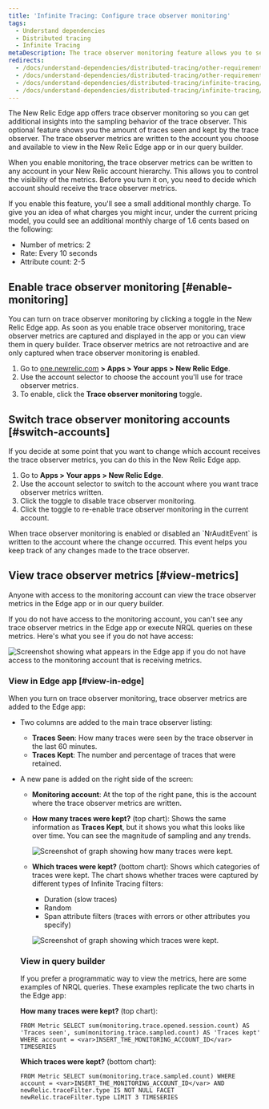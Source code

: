 ```yaml
---
title: 'Infinite Tracing: Configure trace observer monitoring'
tags:
  - Understand dependencies
  - Distributed tracing
  - Infinite Tracing
metaDescription: The trace observer monitoring feature allows you to see if New Relic is handling your traces as you expect.
redirects:
  - /docs/understand-dependencies/distributed-tracing/other-requirements/trace-observer-monitoring
  - /docs/understand-dependencies/distributed-tracing/other-requirements/infinite-tracing-trace-observer-monitoring
  - /docs/understand-dependencies/distributed-tracing/infinite-tracing/infinite-tracing-trace-observer-monitoring
  - /docs/understand-dependencies/distributed-tracing/infinite-tracing/infinite-tracing-configure-trace-observer-monitoring
---
```


The New Relic Edge app offers trace observer monitoring so you can get additional insights into the sampling behavior of the trace observer. This optional feature shows you the amount of traces seen and kept by the trace observer. The trace observer metrics are written to the account you choose and available to view in the New Relic Edge app or in our query builder.

When you enable monitoring, the trace observer metrics can be written to any account in your New Relic account hierarchy. This allows you to control the visibility of the metrics. Before you turn it on, you need to decide which account should receive the trace observer metrics.

<Callout variant="tip">
  If you enable this feature, you'll see a small additional monthly charge. To give you an idea of what charges you might incur, under the current pricing model, you could see an additional monthly charge of 1.6 cents based on the following:

  * Number of metrics: 2
  * Rate: Every 10 seconds
  * Attribute count: 2-5
</Callout>

## Enable trace observer monitoring [#enable-monitoring]

You can turn on trace observer monitoring by clicking a toggle in the New Relic Edge app. As soon as you enable trace observer monitoring, trace observer metrics are captured and displayed in the app or you can view them in query builder. Trace observer metrics are not retroactive and are only captured when trace observer monitoring is enabled.

1. Go to [one.newrelic.com](one.newrelic.com) **> Apps > Your apps > New Relic Edge**.
2. Use the account selector to choose the account you'll use for trace observer metrics.
3. To enable, click the **Trace observer monitoring** toggle.

## Switch trace observer monitoring accounts [#switch-accounts]

If you decide at some point that you want to change which account receives the trace observer metrics, you can do this in the New Relic Edge app.

1. Go to **Apps > Your apps > New Relic Edge**.
2. Use the account selector to switch to the account where you want trace observer metrics written.
3. Click the toggle to disable trace observer monitoring.
4. Click the toggle to re-enable trace observer monitoring in the current account.

<Callout variant="tip">
  When trace observer monitoring is enabled or disabled an `NrAuditEvent` is written to the account where the change occurred. This event helps you keep track of any changes made to the trace observer.
</Callout>

## View trace observer metrics [#view-metrics]

Anyone with access to the monitoring account can view the trace observer metrics in the Edge app or in our query builder.

If you do not have access to the monitoring account, you can't see any trace observer metrics in the Edge app or execute NRQL queries on these metrics. Here's what you see if you do not have access:

![Screenshot showing what appears in the Edge app if you do not have access to the monitoring account that is receiving metrics.](./images/trace_observer_monitoring_no_access.png "trace_observer_monitoring_no_access.png")

### View in Edge app [#view-in-edge]

When you turn on trace observer monitoring, trace observer metrics are added to the Edge app:

* Two columns are added to the main trace observer listing:
  * **Traces Seen**: How many traces were seen by the trace observer in the last 60 minutes.
  * **Traces Kept**: The number and percentage of traces that were retained.
* A new pane is added on the right side of the screen:

  * **Monitoring account**: At the top of the right pane, this is the account where the trace observer metrics are written.
  * **How many traces were kept?** (top chart): Shows the same information as **Traces Kept**, but it shows you what this looks like over time. You can see the magnitude of sampling and any trends.

    ![Screenshot of graph showing how many traces were kept.](./images/how_many_traces_kept.png "how_many_traces_kept.png")
  * **Which traces were kept?** (bottom chart): Shows which categories of traces were kept. The chart shows whether traces were captured by different types of Infinite Tracing filters:

    * Duration (slow traces)
    * Random
    * Span attribute filters (traces with errors or other attributes you specify)

    ![Screenshot of graph showing which traces were kept.](./images/which_traces_kept.png "which_traces_kept.png")

  ### View in query builder

  If you prefer a programmatic way to view the metrics, here are some examples of NRQL queries. These examples replicate the two charts in the Edge app:

  **How many traces were kept?** (top chart):

  ```
  FROM Metric SELECT sum(monitoring.trace.opened.session.count) AS 'Traces seen', sum(monitoring.trace.sampled.count) AS 'Traces kept' WHERE account = <var>INSERT_THE_MONITORING_ACCOUNT_ID</var> TIMESERIES
  ```

  **Which traces were kept?** (bottom chart):

  ```
  FROM Metric SELECT sum(monitoring.trace.sampled.count) WHERE account = <var>INSERT_THE_MONITORING_ACCOUNT_ID</var> AND newRelic.traceFilter.type IS NOT NULL FACET newRelic.traceFilter.type LIMIT 3 TIMESERIES
  ```
